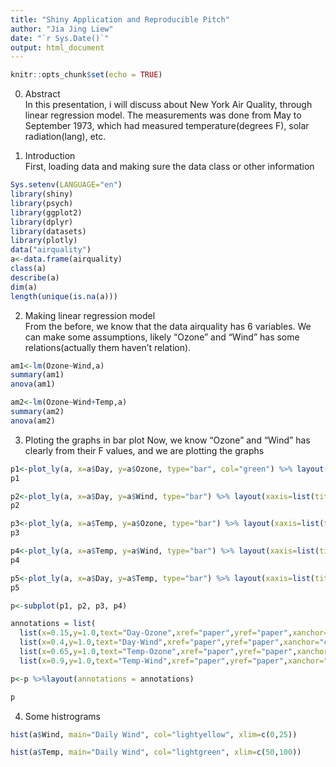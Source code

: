 ---
title: "Shiny Application and Reproducible Pitch"
author: "Jia Jing Liew"
date: "`r Sys.Date()`"
output: html_document
---

```{r setup, include=FALSE}
knitr::opts_chunk$set(echo = TRUE)
```

0.  Abstract\
    In this presentation, i will discuss about New York Air Quality, through linear regression model. The measurements was done from May to September 1973, which had measured temperature(degrees F), solar radiation(lang), etc.

1.  Introduction\
    First, loading data and making sure the data class or other information

```{r}
Sys.setenv(LANGUAGE="en")
library(shiny)
library(psych)
library(ggplot2)
library(dplyr)
library(datasets)
library(plotly)
data("airquality")
a<-data.frame(airquality)
class(a)
describe(a)
dim(a)
length(unique(is.na(a)))
```

2.  Making linear regression model\
    From the before, we know that the data airquality has 6 variables. We can make some assumptions, likely "Ozone" and "Wind" has some relations(actually them haven't relation).

```{r}
am1<-lm(Ozone~Wind,a)
summary(am1)
anova(am1)

am2<-lm(Ozone~Wind+Temp,a)
summary(am2)
anova(am2)
```

3.  Ploting the graphs in bar plot Now, we know "Ozone" and "Wind" has clearly from their F values, and we are plotting the graphs

```{r}
p1<-plot_ly(a, x=a$Day, y=a$Ozone, type="bar", col="green") %>% layout(xaxis=list(title='Day'),yaxis=list(title='Ozone'))
p1

p2<-plot_ly(a, x=a$Day, y=a$Wind, type="bar") %>% layout(xaxis=list(title='Day'), yaxis=list(title='Wind'))
p2

p3<-plot_ly(a, x=a$Temp, y=a$Ozone, type="bar") %>% layout(xaxis=list(title='Temp'), yaxis=list(title='Ozone'))
p3

p4<-plot_ly(a, x=a$Temp, y=a$Wind, type="bar") %>% layout(xaxis=list(title='Temp'), yaxis=list(title='Wind'))
p4

p5<-plot_ly(a, x=a$Day, y=a$Temp, type="bar") %>% layout(xaxis=list(title='Day'), yaxis=list(title='Temp'))
p5

p<-subplot(p1, p2, p3, p4)

annotations = list(
  list(x=0.15,y=1.0,text="Day-Ozone",xref="paper",yref="paper",xanchor="center",yanchor="bottom",showarrow=FALSE),
  list(x=0.4,y=1.0,text="Day-Wind",xref="paper",yref="paper",xanchor="center",yanchor="bottom",showarrow=FALSE),
  list(x=0.65,y=1.0,text="Temp-Ozone",xref="paper",yref="paper",xanchor="center",yanchor="bottom",showarrow=FALSE),
  list(x=0.9,y=1.0,text="Temp-Wind",xref="paper",yref="paper",xanchor="center",yanchor="bottom",showarrow=FALSE))

p<-p %>%layout(annotations = annotations) 

p

```

4. Some histrograms
```{r}
hist(a$Wind, main="Daily Wind", col="lightyellow", xlim=c(0,25))

hist(a$Temp, main="Daily Wind", col="lightgreen", xlim=c(50,100))
```























